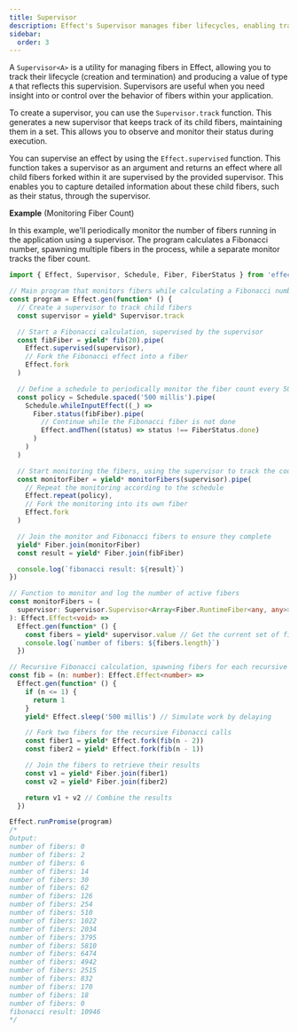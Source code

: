 ```yaml
---
title: Supervisor
description: Effect's Supervisor manages fiber lifecycles, enabling tracking, monitoring, and controlling fibers' behavior within an application.
sidebar:
  order: 3
---
```


A `Supervisor<A>` is a utility for managing fibers in Effect, allowing you to track their lifecycle (creation and termination) and producing a value of type `A` that reflects this supervision. Supervisors are useful when you need insight into or control over the behavior of fibers within your application.

To create a supervisor, you can use the `Supervisor.track` function. This generates a new supervisor that keeps track of its child fibers, maintaining them in a set. This allows you to observe and monitor their status during execution.

You can supervise an effect by using the `Effect.supervised` function. This function takes a supervisor as an argument and returns an effect where all child fibers forked within it are supervised by the provided supervisor. This enables you to capture detailed information about these child fibers, such as their status, through the supervisor.

**Example** (Monitoring Fiber Count)

In this example, we'll periodically monitor the number of fibers running in the application using a supervisor. The program calculates a Fibonacci number, spawning multiple fibers in the process, while a separate monitor tracks the fiber count.

```ts twoslash
import { Effect, Supervisor, Schedule, Fiber, FiberStatus } from 'effect'

// Main program that monitors fibers while calculating a Fibonacci number
const program = Effect.gen(function* () {
  // Create a supervisor to track child fibers
  const supervisor = yield* Supervisor.track

  // Start a Fibonacci calculation, supervised by the supervisor
  const fibFiber = yield* fib(20).pipe(
    Effect.supervised(supervisor),
    // Fork the Fibonacci effect into a fiber
    Effect.fork
  )

  // Define a schedule to periodically monitor the fiber count every 500ms
  const policy = Schedule.spaced('500 millis').pipe(
    Schedule.whileInputEffect((_) =>
      Fiber.status(fibFiber).pipe(
        // Continue while the Fibonacci fiber is not done
        Effect.andThen((status) => status !== FiberStatus.done)
      )
    )
  )

  // Start monitoring the fibers, using the supervisor to track the count
  const monitorFiber = yield* monitorFibers(supervisor).pipe(
    // Repeat the monitoring according to the schedule
    Effect.repeat(policy),
    // Fork the monitoring into its own fiber
    Effect.fork
  )

  // Join the monitor and Fibonacci fibers to ensure they complete
  yield* Fiber.join(monitorFiber)
  const result = yield* Fiber.join(fibFiber)

  console.log(`fibonacci result: ${result}`)
})

// Function to monitor and log the number of active fibers
const monitorFibers = (
  supervisor: Supervisor.Supervisor<Array<Fiber.RuntimeFiber<any, any>>>
): Effect.Effect<void> =>
  Effect.gen(function* () {
    const fibers = yield* supervisor.value // Get the current set of fibers
    console.log(`number of fibers: ${fibers.length}`)
  })

// Recursive Fibonacci calculation, spawning fibers for each recursive step
const fib = (n: number): Effect.Effect<number> =>
  Effect.gen(function* () {
    if (n <= 1) {
      return 1
    }
    yield* Effect.sleep('500 millis') // Simulate work by delaying

    // Fork two fibers for the recursive Fibonacci calls
    const fiber1 = yield* Effect.fork(fib(n - 2))
    const fiber2 = yield* Effect.fork(fib(n - 1))

    // Join the fibers to retrieve their results
    const v1 = yield* Fiber.join(fiber1)
    const v2 = yield* Fiber.join(fiber2)

    return v1 + v2 // Combine the results
  })

Effect.runPromise(program)
/*
Output:
number of fibers: 0
number of fibers: 2
number of fibers: 6
number of fibers: 14
number of fibers: 30
number of fibers: 62
number of fibers: 126
number of fibers: 254
number of fibers: 510
number of fibers: 1022
number of fibers: 2034
number of fibers: 3795
number of fibers: 5810
number of fibers: 6474
number of fibers: 4942
number of fibers: 2515
number of fibers: 832
number of fibers: 170
number of fibers: 18
number of fibers: 0
fibonacci result: 10946
*/
```
